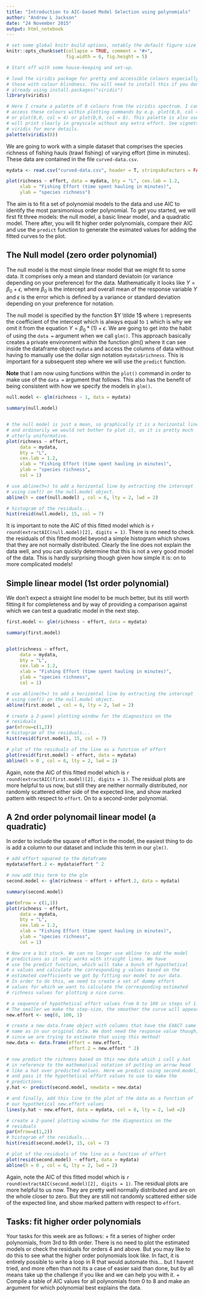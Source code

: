 ```yaml
---
title: "Introduction to AIC-based Model Selection using polynomials"
author: "Andrew L Jackson"
date: "24 November 2015"
output: html_notebook
---
```


```r
# set some global knitr build options, notably the default figure size
knitr::opts_chunk$set(collapse = TRUE, comment = "#>", 
                      fig.width = 6, fig.height = 5)
```

```r

# Start off with some house-keeping and set-up.

# load the viridis package for pretty and accessible colours especially for 
# those with colour blindness. You will need to install this if you dont have it 
# already using install.packages("viridis")
library(viridis)

# Here I create a palette of 8 colours from the viridis spectrum. I can then 
# access these colours within plotting commands by e.g. plot(0,0, col = 1), 
# or plot(0,0, col = 4) or plot(0,0, col = 8). This palette is also useful as it
# will print clearly in greyscale without any extra effort. See vignette for 
# viridis for more details.
palette(viridis(8))

```

We are going to work with a simple dataset that comprises the species richness 
of fishing hauls (trawl fishing) of varying effort (time in minutes). These 
data are contained in the file `curved-data.csv`.

```r
mydata <- read.csv("curved-data.csv", header = T, stringsAsFactors = FALSE)

plot(richness ~ effort, data = mydata, bty = "L", cex.lab = 1.2, 
     xlab = "Fishing Effort (time spent hauling in minutes)",
     ylab = "species richness")

```

The aim is to fit a set of polynomial models to the data and use AIC to identify 
the most parsimonious order polynomial. To get you started, we will first fit three 
models: the null model, a basic linear model, and a quadratic model. There after, 
you will fit higher order polynomials, compare their AIC and use the `predict` 
function to generate the esimated values for adding the fitted curves to the plot.


## The Null model (zero order polynomial)
The null model is the most simple linear model that we might fit to some data. 
It comprises only a mean and standard deviatoin (or variance depending on your 
preference) for the data. Mathematically it looks like $Y = \beta_0 + \epsilon$, 
where $\beta_0$ is the intercept and overall mean of the response variable $Y$ 
and $\epsilon$ is the error which is defined by a variance or standard 
deviation depending on your preference for notation.

The null model is specified by the function $Y \tilde 1$ where `1` represents the 
coefficient of the intercept which is always equal to `1` which is why we omit 
it from the equation $Y = \beta_0 * (1) + \epsilon$. We are going to get into 
the habit of using the `data = ` argument when we call `glm()`. This approach 
basically creates a private environment within the function glm() where it can 
see inside the dataframe object `mydata` and access the columns of data without 
having to manually use the dollar sign notation `mydata$richness`. This is 
important for a subsequent step where we will use the `predict` function.

**Note** that I am now using functions within the `plot()` command in order to 
make use of the `data =` argument that follows. This also has the benefit of 
being consistent with how we specify the models in `glm()`.

```r

null.model <- glm(richness ~ 1, data = mydata)

summary(null.model)


# the null model is just a mean, so graphically it is a horizontal line,
# and ordinarily we would not bother to plot it, as it is pretty much 
# utterly uniformative.
plot(richness ~ effort, 
     data = mydata, 
     bty = "L", 
     cex.lab = 1.2, 
     xlab = "Fishing Effort (time spent hauling in minutes)",
     ylab = "species richness",
     col = 1)

# use abline(h=) to add a horizontal line by extracting the intercept
# using coef() on the null.model object.
abline(h = coef(null.model) , col = 6, lty = 2, lwd = 2)

# histogram of the residuals...
hist(resid(null.model), 15, col = 7)


```

It is important to note the AIC of this fitted model which is 
`r round(extractAIC(null.model)[2], digits = 1)`. There is no need to check the 
residuals of this fitted model beyond a simple histogram which shows that they 
are not normally distributed. Clearly the line does not explain the data well, 
and you can quickly determine that this is not a very good model of the data. 
This is hardly surprising though given how simple it is: on to more complicated 
models!

## Simple linear model (1st order polynomial)
We don't expect a straight line model to be much better, but its still worth 
fitting it for completeness and by way of providing a comparison against which 
we can test a quadratic model in the next step.

```r

first.model <- glm(richness ~ effort, data = mydata)

summary(first.model)


plot(richness ~ effort, 
     data = mydata, 
     bty = "L", 
     cex.lab = 1.2, 
     xlab = "Fishing Effort (time spent hauling in minutes)",
     ylab = "species richness",
     col = 1)

# use abline(h=) to add a horizontal line by extracting the intercept
# using coef() on the null.model object.
abline(first.model , col = 6, lty = 2, lwd = 2)

# create a 2-panel plotting window for the diagnostics on the 
# residuals
par(mfrow=c(1,2))
# histogram of the residuals...
hist(resid(first.model), 15, col = 7)

# plot of the residuals of the line as a function of effort
plot(resid(first.model) ~ effort, data = mydata)
abline(h = 0 , col = 6, lty = 2, lwd = 2)


```

Again, note the AIC of this fitted model which is 
`r round(extractAIC(first.model)[2], digits = 1)`. The residual plots are more 
helpful to us now, but still they are neither normally distributed, nor 
randomly scattered either side of the expected line, and show marked pattern 
with respect to `effort`. On to a second-order polynomial.

## A 2nd order polynomail linear model (a quadratic)

In order to include the square of effort in the model, the easiest thing to do 
is add a column to our dataset and include this term in our `glm()`.



```r

# add effort squared to the dataframe
mydata$effort.2 <- mydata$effort ^ 2

# now add this term to the glm
second.model <- glm(richness ~ effort + effort.2, data = mydata)

summary(second.model)

par(mfrow = c(1,1))
plot(richness ~ effort, 
     data = mydata, 
     bty = "L", 
     cex.lab = 1.2, 
     xlab = "Fishing Effort (time spent hauling in minutes)",
     ylab = "species richness",
     col = 1)

# Now are a bit stuck. We can no longer use abline to add the model 
# predictions as it only works with straight lines. We have 
# use the predict function, which will take a bunch of hypothetical 
# x values and calculate the corresponding y values based on the 
# estimated coefficients we got by fitting our model to our data.
# In order to do this, we need to create a set of dummy effort 
# values for which we want to calculate the corresponding estimated 
# richness values for plotting a nice curve.

# a sequence of hypothetical effort values from 0 to 100 in steps of 1.
# The smaller we make the step-size, the smoother the curve will appear.
new.effort <- seq(0, 100, 1)

# create a new data.frame object with columns that have the EXACT same 
# name as in our original data. We dont need the response value though, 
# since we are trying to estimate that using this method!
new.data <- data.frame(effort = new.effort, 
                       effort.2 = new.effort ^ 2)

# now predict the richness based on this new data which i call y.hat
# in reference to the mathematical notation of putting an arrow head 
# like a hat over predicted values. Here we predict using second.model,
# and pass it the hypothetical effort values to use to make the 
# predictions.
y.hat <- predict(second.model, newdata = new.data)

# and finally, add this line to the plot of the data as a function of 
# our hypothetical new.effort values
lines(y.hat ~ new.effort, data = mydata, col = 6, lty = 2, lwd =2)

# create a 2-panel plotting window for the diagnostics on the 
# residuals
par(mfrow=c(1,2))
# histogram of the residuals...
hist(resid(second.model), 15, col = 7)

# plot of the residuals of the line as a function of effort
plot(resid(second.model) ~ effort, data = mydata)
abline(h = 0 , col = 6, lty = 2, lwd = 2)


```

Again, note the AIC of this fitted model which is 
`r round(extractAIC(second.model)[2], digits = 1)`. The residual plots are more 
helpful to us now. They are pretty well normally distributed and are on the 
whole closer to zero. But they are still not randomly scattered either side of 
the expected line, and show marked pattern with respect to `effort`. 

## Tasks: fit higher order polynomials
Your tasks for this week are as follows:
+ fit a series of higher order polynomials, from 3rd to 8th order. There is no 
need to plot the estimated models or check the residuals for orders 4 and above. 
But you may like to do this to see what the higher order polynomials look like. 
In fact, it is entirely possible to write a loop in R that would automate 
this... but I havent tried, and more often than not its a case of easier said 
than done, but by all means take up the challenge if you like and we can help 
you with it.
+ Compile a table of AIC values for all polynomials from 0 to 8 and make an 
argument for which polynomial best explains the data.



